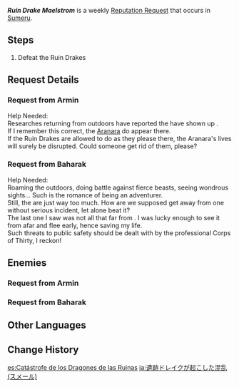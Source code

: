 {{About|the reputation quest from Sumeru|the reputation quest from Fontaine|Ruin Drake Maelstrom (Fontaine)}}
{{Quest Infobox
|id             = 73669; 73671
|title          = Ruin Drake Maelstrom
|image          = <gallery>
Armin Icon.png|Armin
Baharak Icon.png|Baharak
</gallery>
|type           = World
|region         = Sumeru
|startLocation  = [[Vissudha Field]], [[Sumeru]]
|rewards        = Mora*20,000
|rep            = Sumeru
|characters     = Armin; Baharak; Traveler
|startLocation2 = [[Yasna Monument]], Sumeru
|group          = Request
}}
'''''Ruin Drake Maelstrom''''' is a weekly [[Reputation Request]] that occurs in [[Sumeru]].

==Steps==
# Defeat the Ruin Drakes<!--"Defeat the Ruin Drake(s)" for Armin's request-->

==Request Details==
{{Quest Description|Ruin Drakes are raging...}}
===Request from Armin===
Help Needed:<br>
Researches returning from outdoors have reported the {{Color|buzzword|Ruin Drakes}} have shown up {{Color|buzzword|west of Sumeru City}}.<br>
If I remember this correct, the [[Aranara]] do appear there.<br>
If the Ruin Drakes are allowed to do as they please there, the Aranara's lives will surely be disrupted. Could someone get rid of them, please?

===Request from Baharak===
Help Needed:<br>
Roaming the outdoors, doing battle against fierce beasts, seeing wondrous sights... Such is the romance of being an adventurer.<br>
Still, the {{Color|buzzword|Ruin Drakes}} are just way too much. How are we supposed get away from one without serious incident, let alone beat it?<br>
The last one I saw was not all that far from {{Color|buzzword|Caravan Ribat}}. I was lucky enough to see it from afar and flee early, hence saving my life.<br>Such threats to public safety should be dealt with by the professional Corps of Thirty, I reckon!

==Enemies==
===Request from Armin===
{{Enemy List|Ruin Drake: Earthguard*2}}

===Request from Baharak===
{{Enemy List|Ruin Drake: Earthguard*2}}

==Other Languages==
{{Other Languages
|default_hidden = 1
|en      = Ruin Drake Maelstrom
|zhs     = 遗迹龙兽引起的混乱
|zhs_rm  = Yíjì Lóngshòu Yǐnqǐ de Hùnluàn
|zht     = 遺蹟龍獸引起的混亂
|zht_rm  = Yíjī Lóngshòu Yǐnqǐ de Hùnluàn
|ja      = 遺跡ドレイクが起こした混乱
|ja_rm   = Iseki Doreiku ga Okoshita Konran{{Assumed}}
|ko      = 유적 드래곤이 일으킨 혼란
|es      = Catástrofe de los Dragones de las Ruinas
|fr      = Dragons des ruines en plein tohu-bohu
|ru      = Хаос, вызванный драконами руин
|th      = ความโกลาหลที่เกิดจาก Ruin Drake
|th_rm   = 
|vi      = Hỗn Loạn Do Rồng Di Tích Gây Ra
|de      = Ruinendrachen-Unheil
|id      = Kekacauan Oleh Ruin Drake
|pt      = Tumulto do Dragão das Ruínas
|tr      = Harabe Ejderi Girdabı
|it      = Furia dei Draghi delle rovine
}}

==Change History==
{{Change History|3.0}}

[[es:Catástrofe de los Dragones de las Ruinas]]
[[ja:遺跡ドレイクが起こした混乱 (スメール)]]